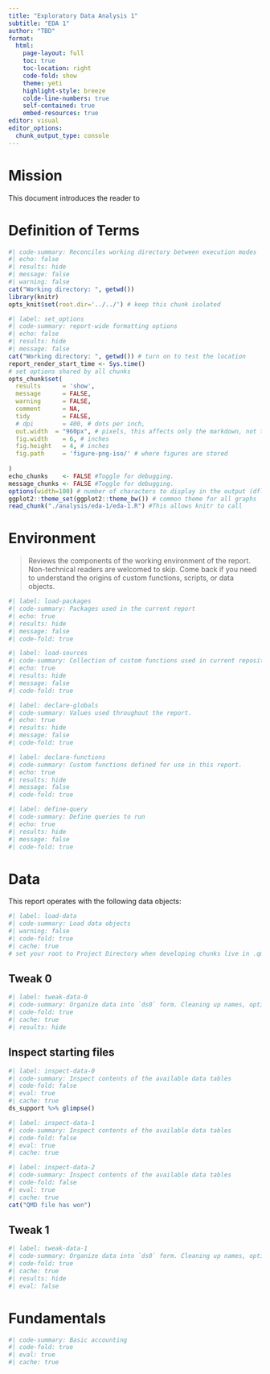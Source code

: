 ```yaml
---
title: "Exploratory Data Analysis 1"
subtitle: "EDA 1"
author: "TBD"
format:
  html:
    page-layout: full
    toc: true
    toc-location: right
    code-fold: show
    theme: yeti
    highlight-style: breeze
    colde-line-numbers: true
    self-contained: true
    embed-resources: true
editor: visual
editor_options: 
  chunk_output_type: console
---
```


# Mission

This document introduces the reader to 

# **Definition of Terms**

```r
#| code-summary: Reconciles working directory between execution modes
#| echo: false
#| results: hide
#| message: false 
#| warning: false
cat("Working directory: ", getwd())
library(knitr)
opts_knit$set(root.dir='../../') # keep this chunk isolated  
```

```r
#| label: set_options
#| code-summary: report-wide formatting options
#| echo: false
#| results: hide
#| message: false 
cat("Working directory: ", getwd()) # turn on to test the location
report_render_start_time <- Sys.time()
# set options shared by all chunks
opts_chunk$set(
  results      = 'show',
  message      = FALSE,
  warning      = FALSE,
  comment      = NA,
  tidy         = FALSE,
  # dpi        = 400, # dots per inch,
  out.width  = "960px", # pixels, this affects only the markdown, not the underlying png file.  The height will be scaled appropriately.
  fig.width    = 6, # inches
  fig.height   = 4, # inches
  fig.path     = 'figure-png-iso/' # where figures are stored
  
)
echo_chunks    <- FALSE #Toggle for debugging.
message_chunks <- FALSE #Toggle for debugging.
options(width=100) # number of characters to display in the output (dflt = 80)
ggplot2::theme_set(ggplot2::theme_bw()) # common theme for all graphs
read_chunk("./analysis/eda-1/eda-1.R") #This allows knitr to call
```

# Environment

> Reviews the components of the working environment of the report. Non-technical readers are welcomed to skip. Come back if you need to understand the origins of custom functions, scripts, or data objects.

```r
#| label: load-packages
#| code-summary: Packages used in the current report
#| echo: true
#| results: hide
#| message: false
#| code-fold: true
```

```r
#| label: load-sources
#| code-summary: Collection of custom functions used in current repository
#| echo: true
#| results: hide
#| message: false
#| code-fold: true

```

```r
#| label: declare-globals
#| code-summary: Values used throughout the report.
#| echo: true
#| results: hide
#| message: false
#| code-fold: true
```

```r
#| label: declare-functions
#| code-summary: Custom functions defined for use in this report.
#| echo: true
#| results: hide
#| message: false
#| code-fold: true
```

```r
#| label: define-query
#| code-summary: Define queries to run
#| echo: true
#| results: hide
#| message: false
#| code-fold: true
```

# Data

This report operates with the following data objects:



```r
#| label: load-data
#| code-summary: Load data objects 
#| warning: false
#| code-fold: true
#| cache: true
# set your root to Project Directory when developing chunks live in .qmd

```

## Tweak 0

```r
#| label: tweak-data-0
#| code-summary: Organize data into `ds0` form. Cleaning up names, optimize some data types.
#| code-fold: true
#| cache: true
#| results: hide

```

## Inspect starting files

```r
#| label: inspect-data-0
#| code-summary: Inspect contents of the available data tables
#| code-fold: false
#| eval: true
#| cache: true
ds_support %>% glimpse()
```

```r
#| label: inspect-data-1
#| code-summary: Inspect contents of the available data tables
#| code-fold: false
#| eval: true
#| cache: true
```

```r
#| label: inspect-data-2
#| code-summary: Inspect contents of the available data tables
#| code-fold: false
#| eval: true
#| cache: true
cat("QMD file has won")
```

## Tweak 1

```r
#| label: tweak-data-1
#| code-summary: Organize data into `ds0` form. Cleaning up names, optimize some data types.
#| code-fold: true
#| cache: true
#| results: hide
#| eval: false
```

# Fundamentals

```r
#| code-summary: Basic accounting 
#| code-fold: true
#| eval: true
#| cache: true

```
